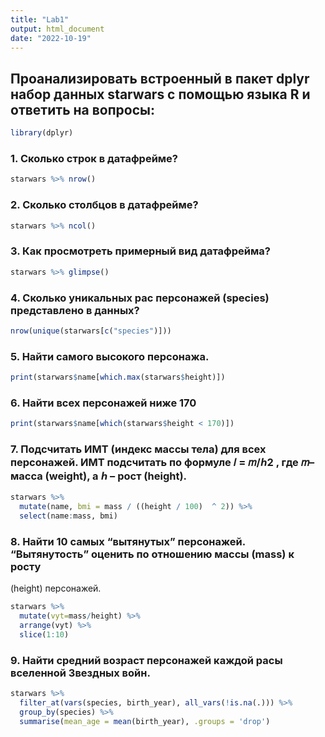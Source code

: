 ```yaml
---
title: "Lab1"
output: html_document
date: "2022-10-19"
---
```



## Проанализировать встроенный в пакет dplyr набор данных starwars с помощью языка R и ответить на вопросы:

```r
library(dplyr)

```

### 1. Сколько строк в датафрейме?

```r
starwars %>% nrow()
```


### 2. Сколько столбцов в датафрейме?

```r
starwars %>% ncol()
```


### 3. Как просмотреть примерный вид датафрейма?

```r
starwars %>% glimpse()
```


### 4. Сколько уникальных рас персонажей (species) представлено в данных?

```r
nrow(unique(starwars[c("species")]))
```


### 5. Найти самого высокого персонажа.
```r
print(starwars$name[which.max(starwars$height)])
```

### 6. Найти всех персонажей ниже 170
```r
print(starwars$name[which(starwars$height < 170)])
```

### 7. Подсчитать ИМТ (индекс массы тела) для всех персонажей. ИМТ подсчитать по формуле 𝐼 = 𝑚/ℎ2 , где 𝑚– масса (weight), а ℎ – рост (height).
```r
starwars %>% 
  mutate(name, bmi = mass / ((height / 100)  ^ 2)) %>%
  select(name:mass, bmi)
```

### 8. Найти 10 самых “вытянутых” персонажей. “Вытянутость” оценить по отношению массы (mass) к росту
(height) персонажей.
```r
starwars %>% 
  mutate(vyt=mass/height) %>%
  arrange(vyt) %>% 
  slice(1:10)
```

### 9. Найти средний возраст персонажей каждой расы вселенной Звездных войн.
```r
starwars %>% 
  filter_at(vars(species, birth_year), all_vars(!is.na(.))) %>%
  group_by(species) %>% 
  summarise(mean_age = mean(birth_year), .groups = 'drop')
```
